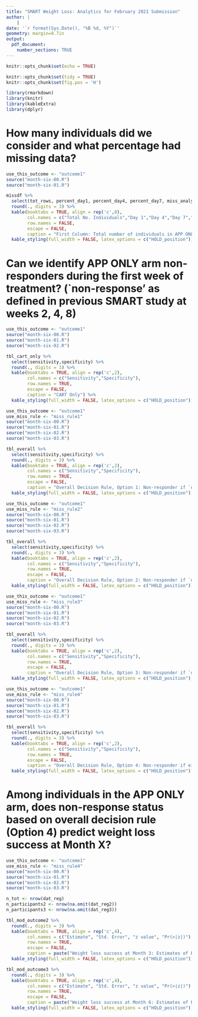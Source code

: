 ```yaml
---
title: "SMART Weight Loss: Analytics for February 2021 Submission"
author: |
    |
date: '`r format(Sys.Date(), "%B %d, %Y")`'
geometry: margin=0.7in
output: 
  pdf_document:
    number_sections: TRUE
---
```


```r
knitr::opts_chunk$set(echo = TRUE)
```

```r
knitr::opts_chunk$set(tidy = TRUE)
knitr::opts_chunk$set(fig.pos = 'H')
```


```r
library(rmarkdown)
library(knitr)
library(kableExtra)
library(dplyr)
```

# How many individuals did we consider and what percentage had missing data?
```r
use_this_outcome <- "outcome1"
source("month-six-00.R")
source("month-six-01.R")

missdf %>%
  select(tot_rows, percent_day1, percent_day4, percent_day7, miss_analysis) %>%
  round(., digits = 3) %>%
  kable(booktabs = TRUE, align = rep('c',8),
        col.names = c("Total No. Individuals","Day 1","Day 4","Day 7","Day 1, 4, or 7"),
        row.names = FALSE,
        escape = FALSE,
        caption = "First Column: Total number of individuals in APP ONLY arm (excluding one individual with data issue); Remaining Columns: Percent with no weights") %>%
  kable_styling(full_width = FALSE, latex_options = c("HOLD_position"))
```

# Can we identify APP ONLY arm non-responders during the first week of treatment? (`non-response' as defined in previous SMART study at weeks 2, 4, 8)

```r
use_this_outcome <- "outcome1"
source("month-six-00.R")
source("month-six-01.R")
source("month-six-02.R")

tbl_cart_only %>%
  select(sensitivity,specificity) %>%
  round(., digits = 3) %>%
  kable(booktabs = TRUE, align = rep('c',2),
        col.names = c("Sensitivity","Specificity"),
        row.names = TRUE,
        escape = FALSE,
        caption = "CART Only") %>%
  kable_styling(full_width = FALSE, latex_options = c("HOLD_position"))
```


```r
use_this_outcome <- "outcome1"
use_miss_rule <- "miss_rule1"
source("month-six-00.R")
source("month-six-01.R")
source("month-six-02.R")
source("month-six-03.R")

tbl_overall %>%
  select(sensitivity,specificity) %>%
  round(., digits = 3) %>%
  kable(booktabs = TRUE, align = rep('c',2),
        col.names = c("Sensitivity","Specificity"),
        row.names = TRUE,
        escape = FALSE,
        caption = "Overall Decision Rule, Option 1: Non-responder if `day 1, 4, or 7' is missing") %>%
  kable_styling(full_width = FALSE, latex_options = c("HOLD_position"))
```


```r
use_this_outcome <- "outcome1"
use_miss_rule <- "miss_rule2"
source("month-six-00.R")
source("month-six-01.R")
source("month-six-02.R")
source("month-six-03.R")

tbl_overall %>%
  select(sensitivity,specificity) %>%
  round(., digits = 3) %>%
  kable(booktabs = TRUE, align = rep('c',2),
        col.names = c("Sensitivity","Specificity"),
        row.names = TRUE,
        escape = FALSE,
        caption = "Overall Decision Rule, Option 2: Non-responder if `day 1' is missing") %>%
  kable_styling(full_width = FALSE, latex_options = c("HOLD_position"))
```



```r
use_this_outcome <- "outcome1"
use_miss_rule <- "miss_rule3"
source("month-six-00.R")
source("month-six-01.R")
source("month-six-02.R")
source("month-six-03.R")

tbl_overall %>%
  select(sensitivity,specificity) %>%
  round(., digits = 3) %>%
  kable(booktabs = TRUE, align = rep('c',2),
        col.names = c("Sensitivity","Specificity"),
        row.names = TRUE,
        escape = FALSE,
        caption = "Overall Decision Rule, Option 3: Non-responder if `day 4 or 7' is missing") %>%
  kable_styling(full_width = FALSE, latex_options = c("HOLD_position"))
```


```r
use_this_outcome <- "outcome1"
use_miss_rule <- "miss_rule4"
source("month-six-00.R")
source("month-six-01.R")
source("month-six-02.R")
source("month-six-03.R")

tbl_overall %>%
  select(sensitivity,specificity) %>%
  round(., digits = 3) %>%
  kable(booktabs = TRUE, align = rep('c',2),
        col.names = c("Sensitivity","Specificity"),
        row.names = TRUE,
        escape = FALSE,
        caption = "Overall Decision Rule, Option 4: Non-responder if either `day 1 and day 4' or `day 7' is missing") %>%
  kable_styling(full_width = FALSE, latex_options = c("HOLD_position"))
```


# Among individuals in the APP ONLY arm, does non-response status based on overall decision rule (Option 4) predict weight loss success at Month X?


```r
use_this_outcome <- "outcome1"
use_miss_rule <- "miss_rule4"
source("month-six-00.R")
source("month-six-01.R")
source("month-six-02.R")
source("month-six-03.R")

n_tot <- nrow(dat_reg)
n_participants2 <- nrow(na.omit(dat_reg2))
n_participants3 <- nrow(na.omit(dat_reg3))

tbl_mod_outcome2 %>%
  round(., digits = 3) %>%
  kable(booktabs = TRUE, align = rep('c',4),
        col.names = c("Estimate", "Std. Error", "z value", "Pr(>|z|)"),
        row.names = TRUE,
        escape = FALSE,
        caption = paste("Weight loss success at Month 3: Estimates of Parameters in a Logistic Regression Model"," (N=",n_participants2," participants were used to estimate logistic regression model; ", n_tot-n_participants2," participants had missing weight at 3-mo)", sep="")) %>%
  kable_styling(full_width = FALSE, latex_options = c("HOLD_position"))

tbl_mod_outcome3 %>%
  round(., digits = 3) %>%
  kable(booktabs = TRUE, align = rep('c',4),
        col.names = c("Estimate", "Std. Error", "z value", "Pr(>|z|)"),
        row.names = TRUE,
        escape = FALSE,
        caption = paste("Weight loss success at Month 6: Estimates of Parameters in a Logistic Regression Model"," (N=",n_participants3," participants were used to estimate logistic regression model; ", n_tot-n_participants3," participants had missing weight at 6-mo)", sep="")) %>%
  kable_styling(full_width = FALSE, latex_options = c("HOLD_position"))
```

